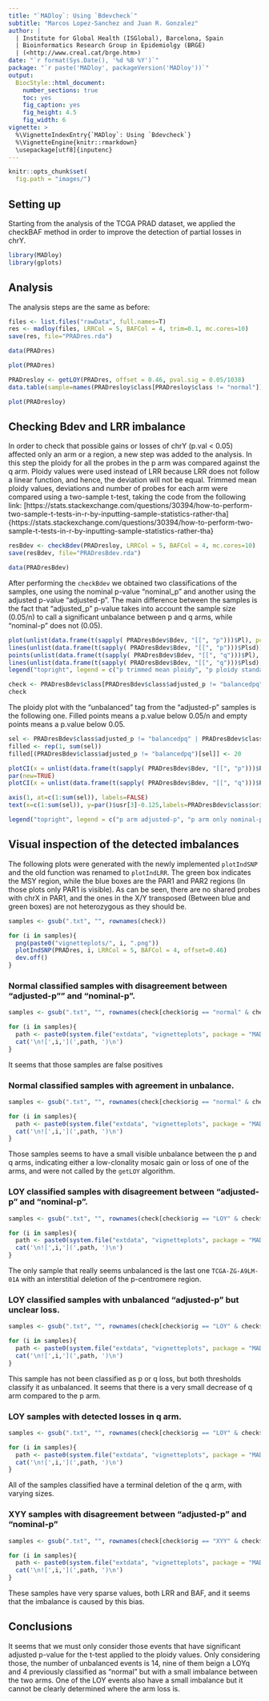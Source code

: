```yaml
---
title: "`MADloy`: Using `Bdevcheck`"
subtitle: "Marcos Lopez-Sanchez and Juan R. Gonzalez"
author: |
  | Institute for Global Health (ISGlobal), Barcelona, Spain
  | Bioinformatics Research Group in Epidemiolgy (BRGE)
  | (<http://www.creal.cat/brge.htm>)
date: "`r format(Sys.Date(), '%d %B %Y')`"
package: "`r paste('MADloy', packageVersion('MADloy'))`"
output:    
  BiocStyle::html_document:
    number_sections: true
    toc: yes
    fig_caption: yes
    fig_height: 4.5
    fig_width: 6
vignette: >
  %\VignetteIndexEntry{`MADloy`: Using `Bdevcheck`}
  %\VignetteEngine{knitr::rmarkdown}
  \usepackage[utf8]{inputenc}
---
```


```r
knitr::opts_chunk$set(
  fig.path = "images/")

```

## Setting up

Starting from the analysis of the TCGA PRAD dataset, we applied the checkBAF method in order to improve the detection of partial losses in chrY.

```r

library(MADloy)
library(gplots)

```

## Analysis

The analysis steps are the same as before:

```r

files <- list.files("rawData", full.names=T)
res <- madloy(files, LRRCol = 5, BAFCol = 4, trim=0.1, mc.cores=10)
save(res, file="PRADres.rda")

```

```r

data(PRADres)

```

```r

plot(PRADres)

```

```r

PRADresloy <- getLOY(PRADres, offset = 0.46, pval.sig = 0.05/1038)
data.table(sample=names(PRADresloy$class[PRADresloy$class != "normal"]), class=PRADresloy$class[PRADresloy$class != "normal"], prob=PRADresloy$prob[PRADresloy$class != "normal"])

```


```r

plot(PRADresloy)

```

## Checking Bdev and LRR imbalance

In order to check that possible gains or losses of chrY (p.val < 0.05) affected only an arm or a region, a new step was added to the analysis. In this step the ploidy for all the probes in the p arm was compared against the q arm. Ploidy values were used instead of LRR because LRR does not follow a linear function, and hence, the deviation will not be equal. Trimmed mean ploidy values, deviations and number of probes for each arm were compared using a two-sample t-test, taking the code from the following link: [https://stats.stackexchange.com/questions/30394/how-to-perform-two-sample-t-tests-in-r-by-inputting-sample-statistics-rather-tha]{https://stats.stackexchange.com/questions/30394/how-to-perform-two-sample-t-tests-in-r-by-inputting-sample-statistics-rather-tha}

```r

resBdev <- checkBdev(PRADresloy, LRRCol = 5, BAFCol = 4, mc.cores=10)
save(resBdev, file="PRADresBdev.rda")

```

```r

data(PRADresBdev)

```

After performing the `checkBdev` we obtained two classifications of the samples, one using the nominal p-value "nominal_p" and another using the adjusted p-value "adjusted-p". The main difference between the samples is the fact that "adjusted_p" p-value takes into account the sample size (0.05/n) to call a significant unbalance between p and q arms, while "nominal-p" does not (0.05).

```r

plot(unlist(data.frame(t(sapply( PRADresBdev$Bdev, "[[", "p")))$Pl), pch=20, ylab="Ploidy", main="Ploidy in p and q arms", xlab="sample")
lines(unlist(data.frame(t(sapply( PRADresBdev$Bdev, "[[", "p")))$Plsd))
points(unlist(data.frame(t(sapply( PRADresBdev$Bdev, "[[", "q")))$Pl), pch=20, col="red")
lines(unlist(data.frame(t(sapply( PRADresBdev$Bdev, "[[", "q")))$Plsd), col="red")
legend("topright", legend = c("p trimmed mean ploidy", "p ploidy standard deviation", "q trimmed mean ploidy", "q ploidy standard deviation"), pch = c(20, NA, 20, NA), lty = c(NA, 2, NA, 2), col=c("red", "red", "black", "black"))

```

```r

check <- PRADresBdev$class[PRADresBdev$class$adjusted_p != "balancedpq" | PRADresBdev$class$nominal_p != "balancedpq", ]
check

```


The ploidy plot with the "unbalanced" tag from the "adjusted-p" samples is the following one. Filled points means a p.value below 0.05/n and empty points means a p.value below 0.05. 

```r
sel <- PRADresBdev$class$adjusted_p != "balancedpq" | PRADresBdev$class$nominal_p != "balancedpq"
filled <- rep(1, sum(sel))
filled[(PRADresBdev$class$adjusted_p != "balancedpq")[sel]] <- 20

plotCI(x = unlist(data.frame(t(sapply( PRADresBdev$Bdev, "[[", "p")))$Pl[sel]), uiw = unlist(data.frame(t(sapply( PRADresBdev$Bdev, "[[", "p")))$Plsd[sel]), lty = 2, xaxt ="n", pch=filled, gap = 0, ylim=c(0, 3), minbar = 0, maxbar = 3, main="Ploidy trimmed mean and deviation in p and q arms", ylab="Ploidy", xlab="getLOY classification")
par(new=TRUE)
plotCI(x = unlist(data.frame(t(sapply( PRADresBdev$Bdev, "[[", "q")))$Pl[sel]), uiw = unlist(data.frame(t(sapply( PRADresBdev$Bdev, "[[", "q")))$Plsd[sel]), lty = 2, xaxt ="n", pch=filled, gap = 0, ylim=c(0, 3), minbar = 0, maxbar = 3, col="red", ylab="", xlab="")

axis(1, at=c(1:sum(sel)), labels=FALSE)
text(x=c(1:sum(sel)), y=par()$usr[3]-0.125,labels=PRADresBdev$class$orig[sel], srt=45, adj=1, xpd=TRUE, cex=0.75)

legend("topright", legend = c("p arm adjusted-p", "p arm only nominal-p", "q arm adjusted-p", "q arm only nominal-p"), pch = c(20, 1, 20, 1), col=c("red", "red", "black", "black"))
```

## Visual inspection of the detected imbalances

The following plots were generated with the newly implemented `plotIndSNP` and the old function was renamed to `plotIndLRR`. The green box indicates the MSY region, while the blue boxes are the PAR1 and PAR2 regions (In those plots only PAR1 is visible). As can be seen, there are no shared probes with chrX in PAR1, and the ones in the X/Y transposed (Between blue and green boxes) are not heterozygous as they should be.

```r

samples <- gsub(".txt", "", rownames(check))

for (i in samples){
  png(paste0("vignetteplots/", i, ".png"))
  plotIndSNP(PRADres, i, LRRCol = 5, BAFCol = 4, offset=0.46)  
  dev.off()
}


```


### Normal classified samples with disagreement between "adjusted-p"" and "nominal-p".

```r

samples <- gsub(".txt", "", rownames(check[check$orig == "normal" & check$adjusted_p == "balancedpq", ]))

for (i in samples){
  path <- paste0(system.file("extdata", "vignetteplots", package = "MADloy"), "/", i, ".png")
  cat('\n![',i,'](',path, ')\n')
}

```

It seems that those samples are false positives

### Normal classified samples with agreement in unbalance.

```r

samples <- gsub(".txt", "", rownames(check[check$orig == "normal" & check$adjusted_p == "unbalancedpq", ]))

for (i in samples){
  path <- paste0(system.file("extdata", "vignetteplots", package = "MADloy"), "/", i, ".png")
  cat('\n![',i,'](',path, ')\n')
}

```

Those samples seems to have a small visible unbalance between the p and q arms, indicating either a low-clonality mosaic gain or loss of one of the arms, and were not called by the `getLOY` algorithm.

### LOY classified samples with disagreement between "adjusted-p" and "nominal-p".

```r

samples <- gsub(".txt", "", rownames(check[check$orig == "LOY" & check$adjusted_p == "balancedpq", ]))

for (i in samples){
  path <- paste0(system.file("extdata", "vignetteplots", package = "MADloy"), "/", i, ".png")
  cat('\n![',i,'](',path, ')\n')
}

```

The only sample that really seems unbalanced is the last one `TCGA-ZG-A9LM-01A` with an interstitial deletion of the p-centromere region.

### LOY classified samples with unbalanced "adjusted-p" but unclear loss.

```r

samples <- gsub(".txt", "", rownames(check[check$orig == "LOY" & check$adjusted_p == "unbalancedpq", ]))

for (i in samples){
  path <- paste0(system.file("extdata", "vignetteplots", package = "MADloy"), "/", i, ".png")
  cat('\n![',i,'](',path, ')\n')
}

```

This sample has not been classified as p or q loss, but both thresholds classify it as unbalanced. It seems that there is a very small decrease of q arm compared to the p arm.

### LOY samples with detected losses in q arm.

```r

samples <- gsub(".txt", "", rownames(check[check$orig == "LOY" & check$adjusted_p == "LOYq", ]))

for (i in samples){
  path <- paste0(system.file("extdata", "vignetteplots", package = "MADloy"), "/", i, ".png")
  cat('\n![',i,'](',path, ')\n')
}

```

All of the samples classified have a terminal deletion of the q arm, with varying sizes.

### XYY samples with disagreement between "adjusted-p" and "nominal-p"

```r

samples <- gsub(".txt", "", rownames(check[check$orig == "XYY" & check$adjusted_p == "balancedpq", ]))

for (i in samples){
  path <- paste0(system.file("extdata", "vignetteplots", package = "MADloy"), "/", i, ".png")
  cat('\n![',i,'](',path, ')\n')
}

```

These samples have very sparse values, both LRR and BAF, and it seems that the imbalance is caused by this bias.

## Conclusions

It seems that we must only consider those events that have significant adjusted p-value for the t-test applied to the ploidy values. Only considering those, the number of unbalanced events is 14, nine of them beign a LOYq and 4 previously classified as "normal" but with a small imbalance between the two arms. One of the LOY events also have a small imbalance but it cannot be clearly determined where the arm loss is.
